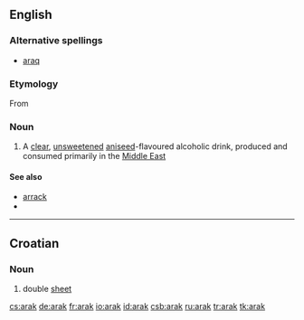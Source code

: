 ==English==

===Alternative spellings===
*[[araq]]

===Etymology===

From {{etyl|ar}} {{term|lang=ar|sc=Arab|عرق}}

===Noun===
{{en-noun|-}}

# A [[clear]], [[unsweetened]] [[aniseed]]-flavoured alcoholic drink, produced and consumed primarily in the [[Middle East]]

====See also====
*[[arrack]]
*{{pedialite|Arak (distilled beverage)}}

{{anagrams:en/aakr}}
----

==Croatian==

===Noun===
{{hr-noun|m}}

# double [[sheet]]

[[cs:arak]]
[[de:arak]]
[[fr:arak]]
[[io:arak]]
[[id:arak]]
[[csb:arak]]
[[ru:arak]]
[[tr:arak]]
[[tk:arak]]